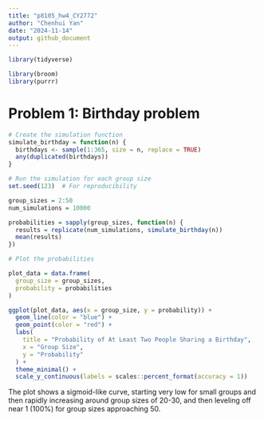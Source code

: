 ```yaml
---
title: "p8105_hw4_CY2772"
author: "Chenhui Yan"
date: "2024-11-14"
output: github_document
---
```

```r
library(tidyverse)

library(broom)
library(purrr)
```

# Problem 1: Birthday problem
```r
# Create the simulation function
simulate_birthday = function(n) {
  birthdays <- sample(1:365, size = n, replace = TRUE)
  any(duplicated(birthdays))
}
```
```r
# Run the simulation for each group size
set.seed(123)  # For reproducibility

group_sizes = 2:50
num_simulations = 10000

probabilities = sapply(group_sizes, function(n) {
  results = replicate(num_simulations, simulate_birthday(n))
  mean(results)
})
```


```r
# Plot the probabilities

plot_data = data.frame(
  group_size = group_sizes,
  probability = probabilities
)

ggplot(plot_data, aes(x = group_size, y = probability)) +
  geom_line(color = "blue") +
  geom_point(color = "red") +
  labs(
    title = "Probability of At Least Two People Sharing a Birthday",
    x = "Group Size",
    y = "Probability"
  ) +
  theme_minimal() +
  scale_y_continuous(labels = scales::percent_format(accuracy = 1))

```

The plot shows a sigmoid-like curve, starting very low for small groups and then rapidly increasing around group sizes of 20-30, and then leveling off near 1 (100%) for group sizes approaching 50.





